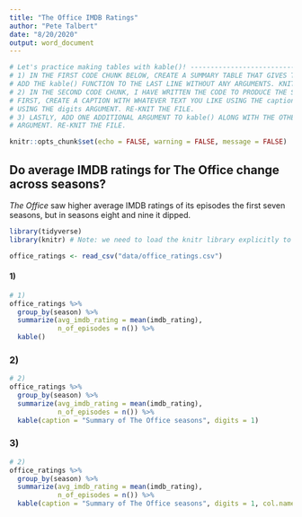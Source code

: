 ```yaml
---
title: "The Office IMDB Ratings"
author: "Pete Talbert"
date: "8/20/2020"
output: word_document
---
```


```r
# Let's practice making tables with kable()! -----------------------------------
# 1) IN THE FIRST CODE CHUNK BELOW, CREATE A SUMMARY TABLE THAT GIVES THE AVERAGE IMDB RATING AND NUMBER OF EPISODES BY SEASON.
# ADD THE kable() FUNCTION TO THE LAST LINE WITHOUT ANY ARGUMENTS. KNIT THE FILE.
# 2) IN THE SECOND CODE CHUNK, I HAVE WRITTEN THE CODE TO PRODUCE THE SAME SUMMARY TABLE. THIS TIME, INSERT ARGUMENTS INSIDE kable() TO DO TWO THINGS:
# FIRST, CREATE A CAPTION WITH WHATEVER TEXT YOU LIKE USING THE caption ARGUMENT; SECOND, ROUND THE avg_imdb_rating TO THE NEAREST 10TH PLACE
# USING THE digits ARGUMENT. RE-KNIT THE FILE.
# 3) LASTLY, ADD ONE ADDITIONAL ARGUMENT TO kable() ALONG WITH THE OTHER TWO THAT RENAMES THE COLUMNS TO BE MORE READABLE USING THE col.names()
# ARGUMENT. RE-KNIT THE FILE.
```


```r
knitr::opts_chunk$set(echo = FALSE, warning = FALSE, message = FALSE)
```

## Do average IMDB ratings for The Office change across seasons?

*The Office* saw higher average IMDB ratings of its episodes the first seven seasons, but in seasons eight and nine it dipped.

```r
library(tidyverse)
library(knitr) # Note: we need to load the knitr library explicitly to be able to use the kable() function.

office_ratings <- read_csv("data/office_ratings.csv")
```

#### 1)

```r
# 1)
office_ratings %>% 
  group_by(season) %>% 
  summarize(avg_imdb_rating = mean(imdb_rating),
            n_of_episodes = n()) %>% 
  kable()
```

### 2)

```r
# 2)
office_ratings %>% 
  group_by(season) %>% 
  summarize(avg_imdb_rating = mean(imdb_rating),
            n_of_episodes = n()) %>% 
  kable(caption = "Summary of The Office seasons", digits = 1)
```

### 3)

```r
# 2)
office_ratings %>% 
  group_by(season) %>% 
  summarize(avg_imdb_rating = mean(imdb_rating),
            n_of_episodes = n()) %>% 
  kable(caption = "Summary of The Office seasons", digits = 1, col.names = c("Season", "Average IMDB Rating", "No. of Episodes"))
```